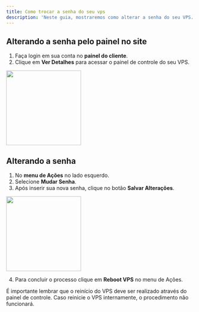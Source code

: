 ```yaml
---
title: Como trocar a senha do seu vps
description: 'Neste guia, mostraremos como alterar a senha do seu VPS.'
---
```


## Alterando a senha pelo painel no site

1. Faça login em sua conta no **painel do cliente**.
2. Clique em **Ver Detalhes** para acessar o painel de controle do seu VPS.

<img height="200" src="/images/painelclientes.png" />

## Alterando a senha

1. No **menu de Ações** no lado esquerdo.
2. Selecione **Mudar Senha**.
3. Após inserir sua nova senha, clique no botão **Salvar Alterações**.

<img height="200" src="/images/painel/trocar-senha-vps/trocandosenha.png" />

4. Para concluir o processo clique em **Reboot VPS** no menu de Ações.

<Warning>É importante lembrar que o reinício do VPS deve ser realizado através do painel de controle. Caso reinicie o VPS internamente, o procedimento não funcionará.</Warning>